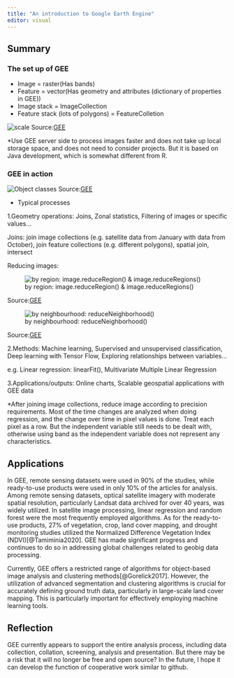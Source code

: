 ```yaml
---
title: "An introduction to Google Earth Engine"
editor: visual
---
```


## Summary

### The set up of GEE

-   Image = raster(Has bands)
-   Feature = vector(Has geometry and attributes (dictionary of properties in GEE))
-   Image stack = ImageCollection
-   Feature stack (lots of polygons) = FeatureColletion

![scale](img/5.1.png) Source:[GEE](https://developers.google.com/earth-engine/guides/scale)

\*Use GEE server side to process images faster and does not take up local storage space, and does not need to consider projects. But it is based on Java development, which is somewhat different from R.

### GEE in action

![Object classes](img/5.2.png) Source:[GEE](https://developers.google.com/earth-engine/guides/objects_methods_overview)

-   Typical processes

1.Geometry operations: Joins, Zonal statistics, Filtering of images or specific values...

Joins: join image collections (e.g. satellite data from January with data from October), join feature collections (e.g. different polygons), spatial join, intersect

Reducing images:

![by region: image.reduceRegion() & image.reduceRegions()](img/5.3.png)

Source:[GEE](https://developers.google.com/earth-engine/guides/reducers_reduce_region)

![by neighbourhood: reduceNeighborhood()](img/5.4.png)

Source:[GEE](https://developers.google.com/earth-engine/guides/reducers_reduce_neighborhood)

2.Methods: Machine learning, Supervised and unsupervised classification, Deep learning with Tensor Flow, Exploring relationships between variables...

e.g. Linear regression: linearFit(), Multivariate Multiple Linear Regression

3.Applications/outputs: Online charts, Scalable geospatial applications with GEE data

\*After joining image collections, reduce image according to precision requirements. Most of the time changes are analyzed when doing regression, and the change over time in pixel values is done. Treat each pixel as a row. But the independent variable still needs to be dealt with, otherwise using band as the independent variable does not represent any characteristics.

## Applications

In GEE, remote sensing datasets were used in 90% of the studies, while ready-to-use products were used in only 10% of the articles for analysis. Among remote sensing datasets, optical satellite imagery with moderate spatial resolution, particularly Landsat data archived for over 40 years, was widely utilized. In satellite image processing, linear regression and random forest were the most frequently employed algorithms. As for the ready-to-use products, 27% of vegetation, crop, land cover mapping, and drought monitoring studies utilized the Normalized Difference Vegetation Index (NDVI)[@Tamiminia2020]. GEE has made significant progress and continues to do so in addressing global challenges related to geobig data processing.

Currently, GEE offers a restricted range of algorithms for object-based image analysis and clustering methods[@Gorelick2017]. However, the utilization of advanced segmentation and clustering algorithms is crucial for accurately defining ground truth data, particularly in large-scale land cover mapping. This is particularly important for effectively employing machine learning tools.

## Reflection

GEE currently appears to support the entire analysis process, including data collection, collation, screening, analysis and presentation. But there may be a risk that it will no longer be free and open source? In the future, I hope it can develop the function of cooperative work similar to github.
